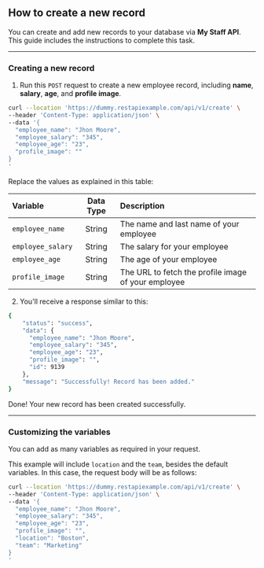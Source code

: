 ## How to create a new record

You can create and add new records to your database via **My Staff API**. This guide includes the instructions to complete this task.

---

### Creating a new record

1. Run this `POST` request to create a new employee record, including **name**, **salary**, **age**, and **profile image**.

```bash
curl --location 'https://dummy.restapiexample.com/api/v1/create' \
--header 'Content-Type: application/json' \
--data '{
  "employee_name": "Jhon Moore",
  "employee_salary": "345",
  "employee_age": "23",
  "profile_image": ""
}
'
```

Replace the values as explained in this table:

| Variable          | Data Type | Description                                         |
| :---------------- | :-------: | :-------------------------------------------------- |
| `employee_name`   |  String   | The name and last name of your employee             |
| `employee_salary` |  String   | The salary for your employee                        |
| `employee_age`    |  String   | The age of your employee                            |
| `profile_image`   |  String   | The URL to fetch the profile image of your employee |

2. You'll receive a response similar to this:

```bash
{
    "status": "success",
    "data": {
      "employee_name": "Jhon Moore",
      "employee_salary": "345",
      "employee_age": "23",
      "profile_image": "",
      "id": 9139
    },
    "message": "Successfully! Record has been added."
}
```

Done! Your new record has been created successfully.

---

### Customizing the variables

You can add as many variables as required in your request.

This example will include `location` and the `team`, besides the default variables. In this case, the request body will be as follows:

```bash
curl --location 'https://dummy.restapiexample.com/api/v1/create' \
--header 'Content-Type: application/json' \
--data '{
  "employee_name": "Jhon Moore",
  "employee_salary": "345",
  "employee_age": "23",
  "profile_image": "",
  "location": "Boston",
  "team": "Marketing"
}
'
```
